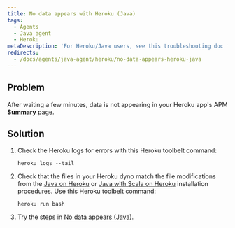 ```yaml
---
title: No data appears with Heroku (Java)
tags:
  - Agents
  - Java agent
  - Heroku
metaDescription: 'For Heroku/Java users, see this troubleshooting doc for installation problems'
redirects:
  - /docs/agents/java-agent/heroku/no-data-appears-heroku-java
---
```


## Problem

After waiting a few minutes, data is not appearing in your Heroku app's APM [**Summary** page](/docs/apm/applications-menu/monitoring/apm-overview-page).

## Solution

1. Check the Heroku logs for errors with this Heroku toolbelt command:

   ```
   heroku logs --tail
   ```
2. Check that the files in your Heroku dyno match the file modifications from the [Java on Heroku](/docs/agents/java-agent/heroku/java-agent-heroku) or [Java with Scala on Heroku](/docs/agents/java-agent/heroku/java-agent-scala-heroku) installation procedures. Use this Heroku toolbelt command:

   ```
   heroku run bash
   ```
3. Try the steps in [No data appears (Java)](/docs/agents/java-agent/troubleshooting/no-data-appears-java).
